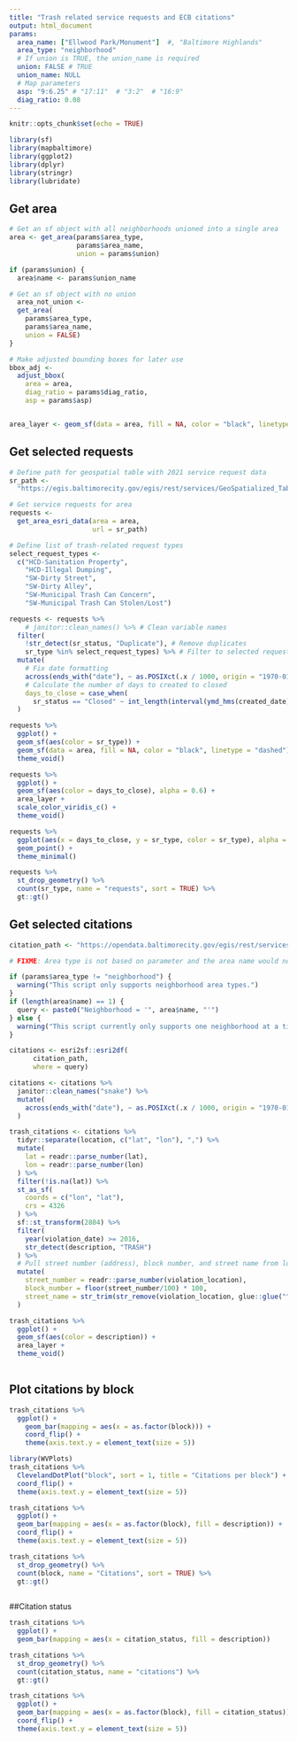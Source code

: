 ```yaml
---
title: "Trash related service requests and ECB citations"
output: html_document
params:
  area_name: ["Ellwood Park/Monument"]  #, "Baltimore Highlands"
  area_type: "neighborhood"
  # If union is TRUE, the union_name is required
  union: FALSE # TRUE
  union_name: NULL
  # Map parameters
  asp: "9:6.25" # "17:11"  # "3:2"  # "16:9"
  diag_ratio: 0.08
---
```


```r
knitr::opts_chunk$set(echo = TRUE)

library(sf)
library(mapbaltimore)
library(ggplot2)
library(dplyr)
library(stringr)
library(lubridate)
```

## Get area

```r
# Get an sf object with all neighborhoods unioned into a single area
area <- get_area(params$area_type,
                 params$area_name,
                 union = params$union)

if (params$union) {
  area$name <- params$union_name

# Get an sf object with no union
  area_not_union <-
  get_area(
    params$area_type,
    params$area_name,
    union = FALSE)
}

# Make adjusted bounding boxes for later use
bbox_adj <-
  adjust_bbox(
    area = area,
    diag_ratio = params$diag_ratio,
    asp = params$asp)


area_layer <- geom_sf(data = area, fill = NA, color = "black", linetype = "dashed")

```

## Get selected requests

```r
# Define path for geospatial table with 2021 service request data
sr_path <-
  "https://egis.baltimorecity.gov/egis/rest/services/GeoSpatialized_Tables/ServiceRequest_311/FeatureServer/0"

# Get service requests for area
requests <-
  get_area_esri_data(area = area,
                     url = sr_path)

# Define list of trash-related request types
select_request_types <-
  c("HCD-Sanitation Property",
    "HCD-Illegal Dumping",
    "SW-Dirty Street",
    "SW-Dirty Alley",
    "SW-Municipal Trash Can Concern",
    "SW-Municipal Trash Can Stolen/Lost")

requests <- requests %>% 
    # janitor::clean_names() %>% # Clean variable names
  filter(
    !str_detect(sr_status, "Duplicate"), # Remove duplicates
    sr_type %in% select_request_types) %>% # Filter to selected request types
  mutate(
    # Fix date formatting
    across(ends_with("date"), ~ as.POSIXct(.x / 1000, origin = "1970-01-01")),
    # Calculate the number of days to created to closed
    days_to_close = case_when(
      sr_status == "Closed" ~ int_length(interval(ymd_hms(created_date), ymd_hms(close_date))) / 86400) %>% round(digits = 2) # Add days to close column for all closed service requests
  )
```

```r
requests %>% 
  ggplot() +
  geom_sf(aes(color = sr_type)) +
  geom_sf(data = area, fill = NA, color = "black", linetype = "dashed") +
  theme_void()

requests %>% 
  ggplot() +
  geom_sf(aes(color = days_to_close), alpha = 0.6) +
  area_layer +
  scale_color_viridis_c() +
  theme_void()
```

```r
requests %>% 
  ggplot(aes(x = days_to_close, y = sr_type, color = sr_type), alpha = 0.6) +
  geom_point() +
  theme_minimal()
```

```r
requests %>%
  st_drop_geometry() %>% 
  count(sr_type, name = "requests", sort = TRUE) %>% 
  gt::gt()
```

## Get selected citations

```r
citation_path <- "https://opendata.baltimorecity.gov/egis/rest/services/NonSpatialTables/ECB/FeatureServer/0"

# FIXME: Area type is not based on parameter and the area name would not work if multiple areas are provided

if (params$area_type != "neighborhood") {
  warning("This script only supports neighborhood area types.")
}
if (length(area$name) == 1) {
  query <- paste0("Neighborhood = '", area$name, "'")
} else {
  warning("This script currently only supports one neighborhood at a time curently.")
}

citations <- esri2sf::esri2df(
      citation_path,
      where = query)

citations <- citations %>%
  janitor::clean_names("snake") %>%
  mutate(
    across(ends_with("date"), ~ as.POSIXct(.x / 1000, origin = "1970-01-01"))
  )

trash_citations <- citations %>%
  tidyr::separate(location, c("lat", "lon"), ",") %>%
  mutate(
    lat = readr::parse_number(lat),
    lon = readr::parse_number(lon)
  ) %>%
  filter(!is.na(lat)) %>%
  st_as_sf(
    coords = c("lon", "lat"),
    crs = 4326
  ) %>%
  sf::st_transform(2804) %>%
  filter(
    year(violation_date) >= 2016,
    str_detect(description, "TRASH")
  ) %>% 
  # Pull street number (address), block number, and street name from location
  mutate(
    street_number = readr::parse_number(violation_location),
    block_number = floor(street_number/100) * 100,
    street_name = str_trim(str_remove(violation_location, glue::glue("^{street_number}|^0{street_number}")))
  )
```

```r
trash_citations %>% 
  ggplot() +
  geom_sf(aes(color = description)) +
  area_layer +
  theme_void()
  
```

## Plot citations by block

```r
trash_citations %>% 
  ggplot() +
    geom_bar(mapping = aes(x = as.factor(block))) +
    coord_flip() +
    theme(axis.text.y = element_text(size = 5))

library(WVPlots)
trash_citations %>%
  ClevelandDotPlot("block", sort = 1, title = "Citations per block") +
  coord_flip() +
  theme(axis.text.y = element_text(size = 5))
```

```r
trash_citations %>%
  ggplot() +
  geom_bar(mapping = aes(x = as.factor(block), fill = description)) +
  coord_flip() +
  theme(axis.text.y = element_text(size = 5))
```
```r
trash_citations %>%
  st_drop_geometry() %>%
  count(block, name = "Citations", sort = TRUE) %>%
  gt::gt()
  
```
##Citation status 

```r
trash_citations %>%
  ggplot() +
  geom_bar(mapping = aes(x = citation_status, fill = description))
```
```r
trash_citations %>%
  st_drop_geometry() %>%
  count(citation_status, name = "citations") %>%
  gt::gt()
```
```r
trash_citations %>%
  ggplot() +
  geom_bar(mapping = aes(x = as.factor(block), fill = citation_status)) +
  coord_flip() +
  theme(axis.text.y = element_text(size = 5))
```
